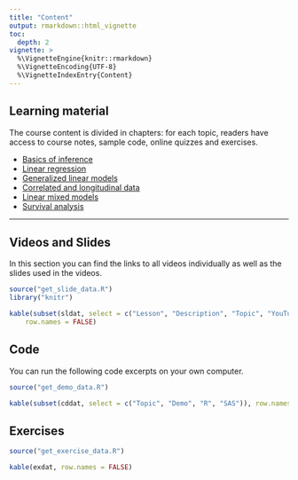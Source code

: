 ```yaml
---
title: "Content"
output: rmarkdown::html_vignette
toc:
  depth: 2
vignette: >
  %\VignetteEngine{knitr::rmarkdown}
  %\VignetteEncoding{UTF-8}
  %\VignetteIndexEntry{Content}
---
```



## Learning material

The course content is divided in chapters: for each topic,
readers have access to course notes, sample code, online quizzes and exercises.


- [Basics of inference](https://lbelzile.github.io/math60604/intro/)
- [Linear regression](https://lbelzile.github.io/math60604/linear-regression/)
- [Generalized linear models](https://lbelzile.github.io/math60604/generalized-linear-models/)
- [Correlated and longitudinal data](https://lbelzile.github.io/math60604/correlated-longitudinal-data/)
- [Linear mixed models](https://lbelzile.github.io/math60604/linear-mixed-models/)
- [Survival analysis](https://lbelzile.github.io/math60604/survival/)


---



## Videos and Slides

In this section you can find the links to all videos individually as well as
the slides used in the videos.

```r
source("get_slide_data.R")
library("knitr")

kable(subset(sldat, select = c("Lesson", "Description", "Topic", "YouTube", "PDF")), 
    row.names = FALSE)
```


## Code

You can run the following code excerpts on your own computer.

```r
source("get_demo_data.R")

kable(subset(cddat, select = c("Topic", "Demo", "R", "SAS")), row.names = FALSE)
```

## Exercises

```r
source("get_exercise_data.R")

kable(exdat, row.names = FALSE)
```

